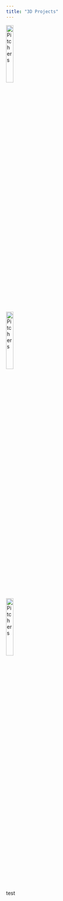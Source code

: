 ```yaml
---
title: "3D Projects"
---
```


<style> @import 'custom.css'; </style>

<!-- Pitchers -->
<div> <img src="../graphics/img/ceramics/pitchers_800_600.jpg" alt="Pitchers" width=20%> </div>
<div> <img src="../graphics/img/ceramics/pitchers_800_600.jpg" alt="Pitchers" width=20%> </div>
<div> <img src="../graphics/img/ceramics/pitchers_800_600.jpg" alt="Pitchers" width=20%> </div>

test


